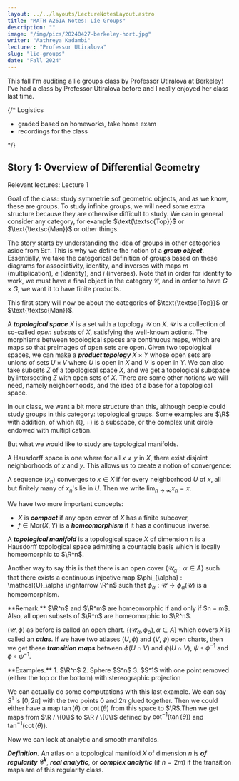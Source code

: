 ```yaml
---
layout: ../../layouts/LectureNotesLayout.astro
title: "MATH A261A Notes: Lie Groups"
description: ""
image: "/img/pics/20240427-berkeley-hort.jpg"
writer: "Aathreya Kadambi"
lecturer: "Professor Utiralova"
slug: "lie-groups"
date: "Fall 2024"
---
```


This fall I'm auditing a lie groups class by Professor Utiralova at Berkeley! I've had a class by Professor Utiralova before and I really enjoyed her class last time.

{/* Logistics

- graded based on homeworks, take home exam 
- recordings for the class

*/}

Story 1: Overview of Differential Geometry
--------------------------------------------

Relevant lectures: Lecture 1

Goal of the class: study symmetrie sof geometric objects, and as we know, these are groups. To study infinite groups, we will need some extra structure because they are otherwise difficult to study. We can in general consider any category, for example $\text{\textsc{Top}}$ or $\text{\textsc{Man}}$ or other things.

The story starts by understanding the idea of groups in other categories aside from <span style="font-variant: small-caps">Set</span>. This is why we define the notion of a ***group object***. Essentially, we take the categorical definition of groups based on these diagrams for associativity, identity, and inverses with maps $m$ (multiplication), $e$ (identity), and $i$ (inverses). Note that in order for identity to work, we must have a final object in the category $\mathcal{C}$, and in order to have $G \times G$, we want it to have finite products.

This first story will now be about the categories of $\text{\textsc{Top}}$ or $\text{\textsc{Man}}$. 

A ***topological space*** $X$ is a set with a topology $\mathcal{U}$ on $X$. $\mathcal{U}$ is a collection of so-called *open subsets* of $X$, satisfying the well-known actions. The morphisms between topological spaces are continuous maps, which are maps so that preimages of open sets are open. Given two topological spaces, we can make a ***product topology*** $X \times Y$ whose open sets are unions of sets $U \times V$ where $U$ is open in $X$ and $V$ is open in $Y$. We can also take subsets $Z$ of a topological space $X$, and we get a topological subspace by intersecting $Z$ with open sets of $X$. There are some other notions we will need, namely neighborhoods, and the idea of a base for a topological space.

In our class, we want a bit more structure than this, although people could study groups in this category: topological groups. Some examples are $\R$ with addition, of which $(\mathbb{Q}, +)$ is a subspace, or the complex unit circle endowed with multiplication. 

But what we would like to study are topological manifolds. 

A Hausdorff space is one where for all $x\neq y$ in $X$, there exist disjoint neighborhoods of $x$ and $y$. This allows us to create a notion of convergence:

A sequence $(x_n)$ converges to $x \in X$ if for every neighborhood $U$ of $x$, all but finitely many of $x_n$'s lie in $U$. Then we write $\lim_{n\rightarrow \infty} x_n = x$.

We have two more important concepts:
- $X$ is ***compact*** if any open cover of $X$ has a finite subcover,
- $f \in \text{Mor}(X, Y)$ is a ***homeomorphism*** if it has a continuous inverse.

A ***topological manifold*** is a topological space $X$ of dimension $n$ is a Hausdorff topological space admitting a countable basis which is locally homeomorphic to $\R^n$. 

Another way to say this is that there is an open cover $\{\mathcal{U}_\alpha : \alpha \in A\}$ such that there exists a continuous injective map $\phi_{\alpha} : \mathcal{U}_\alpha \rightarrow \R^n$ such that $\phi_{\alpha} : \mathcal{U} \rightarrow \phi_{\alpha}(\mathcal{U})$ is a homeomorphism.

<div class="remark">
**Remark.** $\R^n$ and $\R^m$ are homeomorphic if and only if $n = m$. Also, all open subsets of $\R^n$ are homeomorphic to $\R^n$.
</div>

$(\mathcal{U},\phi)$ as before is called an open chart. $\{(\mathcal{U}_\alpha, \phi_{\alpha}), \alpha \in A\}$ which covers $X$ is called an ***atlas***. If we have two atlases $(U, \phi)$ and $(V, \psi)$ open charts, then we get these ***transition maps*** between $\phi(U \cap V)$ and $\psi(U \cap V)$, $\psi \circ \phi^{-1}$ and $\phi \circ \psi^{-1}$.

<div class="problem">
**Examples.** 
1. $\R^n$
2. Sphere $S^n$ 
3. $S^1$ with one point removed (either the top or the bottom) with stereographic projection

We can actually do some computations with this last example. We can say $S^1$ is $[0, 2\pi]$ with the two points $0$ and $2\pi$ glued together. Then we could either have a map $\tan(\theta)$ or $\cot(\theta)$ from this space to $\R$.Then we get maps from $\R / \{0\}$ to $\R / \{0\}$ defined by $\cot^{-1}(\tan(\theta))$ and $\tan^{-1}(\cot(\theta))$.
</div>

Now we can look at analytic and smooth manifolds.

***Definition.*** An atlas on a topological manifold $X$ of dimension $n$ is ***of regularity $\mathcal{C}^k$***, ***real analytic***, or ***complex analytic*** (if $n = 2m$) if the transition maps are of this regularity class.